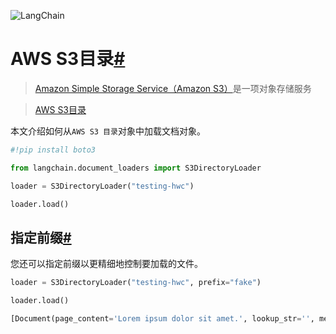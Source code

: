 

<Head>
  <script>
    {
      `(function() {
         var _hmt = _hmt || [];
(function() {
  var hm = document.createElement("script");
  hm.src = "https://hm.baidu.com/hm.js?e60fb290e204e04c5cb6f79b0ac1e697";
  var s = document.getElementsByTagName("script")[0]; 
  s.parentNode.insertBefore(hm, s);
})();
       })();`
    }
  </script>
</Head>

![LangChain](https://pica.zhimg.com/50/v2-56e8bbb52aa271012541c1fe1ceb11a2_r.gif)





AWS S3目录[#](#aws-s3-directory "此标题的永久链接")
=========================================

> 
> [Amazon Simple Storage Service（Amazon S3）](https://docs.aws.amazon.com/AmazonS3/latest/userguide/using-folders)是一项对象存储服务
> 
> 
> 

> 
> [AWS S3目录](https://docs.aws.amazon.com/AmazonS3/latest/userguide/using-folders)
> 
> 
> 

本文介绍如何从`AWS S3 目录`对象中加载文档对象。

```python
#!pip install boto3

```

```python
from langchain.document_loaders import S3DirectoryLoader

```

```python
loader = S3DirectoryLoader("testing-hwc")

```

```python
loader.load()

```

指定前缀[#](#specifying-a-prefix "此标题的永久链接")
----------------------------------------

您还可以指定前缀以更精细地控制要加载的文件。

```python
loader = S3DirectoryLoader("testing-hwc", prefix="fake")

```

```python
loader.load()

```

```python
[Document(page_content='Lorem ipsum dolor sit amet.', lookup_str='', metadata={'source': '/var/folders/y6/8_bzdg295ld6s1_97_12m4lr0000gn/T/tmpujbkzf_l/fake.docx'}, lookup_index=0)]

```

